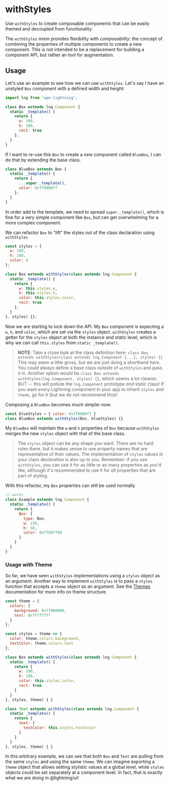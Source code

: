 
# withStyles

Use `withStyles` to create composable components that can be easily themed and decoupled from functionality.

The `withStyles` mixin provides flexibility with _composability_: the concept of combining the properties of multiple components to create a new component. This is not intended to be a replacement for building a component API, but rather an tool for augmentation.

<Canvas>
  <Story id="mixins-withstyles--basic" />
</Canvas>

## Usage

Let's use an example to see how we can use `withStyles`. Let's say I have an unstyled `Box` component with a defined width and height:

```js
import lng from 'wpe-lightning';

class Box extends lng.Component {
  static _template() {
    return {
      w: 100,
      h: 100,
      rect: true
    };
  }
}
```

If I want to re-use this `Box` to create a _new_ component called `BlueBox`, I can do that by extending the base class.

```js
class BlueBox extends Box {
  static _template() {
    return {
      ...super._template(),
      color: 0xff0000ff
    };
  }
}
```

In order add to the template, we need to spread `super._template()`, which is fine for a very simple component like `Box`, but can get overwhelming for a more complex component.

We can refactor `Box` to "lift" the styles out of the class declaration using `withStyles`

```js
const styles = {
  w: 100,
  h: 100,
  color: 0
};

class Box extends withStyles(class extends lng.Component {
  static _template() {
    return {
      w: this.styles.w,
      h: this.styles.h,
      color: this.styles.color,
      rect: true
    };
  }
}, styles) {};
```

Now we are starting to lock down the API. My `Box` component is expecting a `w`, `h`, and `color`, which are set via the `styles` object. `withStyles` creates a getter for the `styles` object at both the instance _and_ static level, which is why we can call `this.styles` from `static _template()`.

> **NOTE**: Take a close look at the class definition here:
> `class Box extends withStyles(class extends lng.Component {...}, styles) {}`
> This may seem a little gross, but we are just doing a shorthand here. You could always define a base class outside of `withStyles` and pass it in. Another option would be `class Box extends withStyles(lng.Component, styles) {}`, which seems a lot cleaner, BUT -- this will pollute the `lng.Component` prototype _and_ static class! If you want _every_ Lightning component in your app to inherit `styles` and `theme`, go for it (but we do not recommend this)!

Composing a `BlueBox` becomes much simpler now:

```js
const blueStyles = { color: 0xff0000ff }
class BlueBox extends withStyles(Box, blueStyles) {}
```

My `BlueBox` will maintain the `w` and `h` properties of `Box` because `withStyles` merges the new `styles` object with that of the base class.

> The `styles` object can be any shape you want. There are no hard rules there, but it makes sense to use property names that are representative of their values. The implementation of `styles` values in your class declaration is also up to you. Remember: if you use `withStyles`, you can use it for as little or as many properties as you'd like, although it's recommended to use it for _all_ properties that are part of styling.

With this refactor, my `Box` properties can still be used normally

```js
// works
class Example extends lng.Component {
  static _template() {
    return {
      Box: {
        type: Box,
        w: 150,
        h: 50,
        color: 0xff00ff00
      }
    }
  }
}
```

### Usage with Theme

<Canvas>
  <Story id="mixins-withstyles--with-theme" />
</Canvas>

So far, we have seen `withStyles` implementations using a `styles` object as an argument. Another way to implement `withStyles` is to pass a `styles` function that accepts a `theme` object as an argument. See the [Themes](?path=/docs/styles-themes--page) documentation for more info on theme structure.

```js
const theme = {
  colors: {
    background: 0xff000000,
    text: 0xffffffff
  }
};

const styles = theme => {
  color: theme.colors.background,
  textColor: theme.colors.text
};

class Box extends withStyles(class extends lng.Component {
  static _template() {
    return {
      w: 100,
      h: 100,
      color: this.styles.color,
      rect: true
    }
  }
}, styles, theme) { }

class Text extends withStyles(class extends lng.Component {
  static _template() {
    return {
      text: {
        textColor: this.styles.textColor
      }
    }
  }
}, styles, theme) { }
```

In this arbitrary example, we can see that both `Box` and `Text` are pulling from the same `styles` and using the same `theme`. We can imagine exporting a `theme` object that allows setting stylistic values at a global level, while `styles` objects could be set separately at a component level. In fact, that is exactly what we are doing in @lightning/ui!

